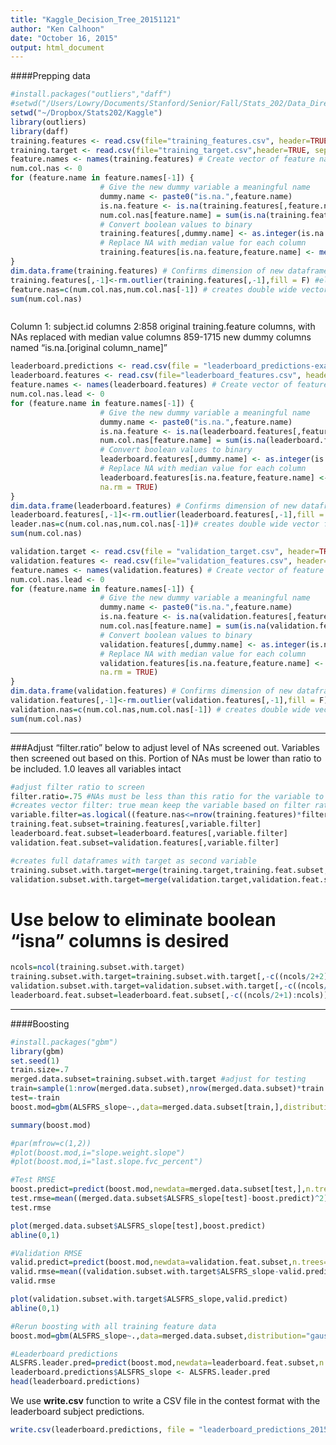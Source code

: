 ```yaml
---
title: "Kaggle_Decision_Tree_20151121"
author: "Ken Calhoon"
date: "October 16, 2015"
output: html_document
---
```


####Prepping data
```r
#install.packages("outliers","daff")
#setwd("/Users/Lowry/Documents/Stanford/Senior/Fall/Stats_202/Data_Directory")
setwd("~/Dropbox/Stats202/Kaggle")
library(outliers)
library(daff)
training.features <- read.csv(file="training_features.csv", header=TRUE, sep=",")
training.target <- read.csv(file="training_target.csv",header=TRUE, sep=",")
feature.names <- names(training.features) # Create vector of feature names
num.col.nas <- 0
for (feature.name in feature.names[-1]) {
                    # Give the new dummy variable a meaningful name
                    dummy.name <- paste0("is.na.",feature.name)
                    is.na.feature <- is.na(training.features[,feature.name])
                    num.col.nas[feature.name] = sum(is.na(training.features[,feature.name]))
                    # Convert boolean values to binary
                    training.features[,dummy.name] <- as.integer(is.na.feature)
                    # Replace NA with median value for each column
                    training.features[is.na.feature,feature.name] <- median(training.features[,feature.name], na.rm = TRUE)
}
dim.data.frame(training.features) # Confirms dimension of new dataframe
training.features[,-1]<-rm.outlier(training.features[,-1],fill = F) #eliminates outliers (see help for options to add median or mean)
feature.nas=c(num.col.nas,num.col.nas[-1]) # creates double wide vector for original and boolean variables
sum(num.col.nas)
```


```r

```

Column 1: subject.id columns 2:858 original training.feature columns, with NAs replaced with median value columns 859-1715 new dummy columns named "is.na.[original column_name]"
```r
leaderboard.predictions <- read.csv(file = "leaderboard_predictions-example.csv", header=TRUE, sep=",")
leaderboard.features <- read.csv(file="leaderboard_features.csv", header=TRUE, sep=",")
feature.names <- names(leaderboard.features) # Create vector of feature names
num.col.nas.lead <- 0
for (feature.name in feature.names[-1]) {
                    # Give the new dummy variable a meaningful name
                    dummy.name <- paste0("is.na.",feature.name)
                    is.na.feature <- is.na(leaderboard.features[,feature.name])
                    num.col.nas[feature.name] = sum(is.na(leaderboard.features[,feature.name]))
                    # Convert boolean values to binary
                    leaderboard.features[,dummy.name] <- as.integer(is.na.feature)
                    # Replace NA with median value for each column
                    leaderboard.features[is.na.feature,feature.name] <- median(leaderboard.features[,feature.name],
                    na.rm = TRUE)
}
dim.data.frame(leaderboard.features) # Confirms dimension of new dataframe
leaderboard.features[,-1]<-rm.outlier(leaderboard.features[,-1],fill = F) #eliminates outlier
leader.nas=c(num.col.nas,num.col.nas[-1])# creates double wide vector for original and boolean variables
sum(num.col.nas)
```

```r
validation.target <- read.csv(file = "validation_target.csv", header=TRUE, sep=",")
validation.features <- read.csv(file="validation_features.csv", header=TRUE, sep=",")
feature.names <- names(validation.features) # Create vector of feature names
num.col.nas.lead <- 0
for (feature.name in feature.names[-1]) {
                    # Give the new dummy variable a meaningful name
                    dummy.name <- paste0("is.na.",feature.name)
                    is.na.feature <- is.na(validation.features[,feature.name])
                    num.col.nas[feature.name] = sum(is.na(validation.features[,feature.name]))
                    # Convert boolean values to binary
                    validation.features[,dummy.name] <- as.integer(is.na.feature)
                    # Replace NA with median value for each column
                    validation.features[is.na.feature,feature.name] <- median(validation.features[,feature.name],
                    na.rm = TRUE)
}
dim.data.frame(validation.features) # Confirms dimension of new dataframe
validation.features[,-1]<-rm.outlier(validation.features[,-1],fill = F) #eliminates outliers
validation.nas=c(num.col.nas,num.col.nas[-1]) # creates double wide vector for original and boolean variables
sum(num.col.nas)
```

______________________________________________________________

###Adjust "filter.ratio" below to adjust level of NAs screened out. Variables then screened out based on this. Portion of NAs must be lower than ratio to be included. 1.0 leaves all variables intact

```r
#adjust filter ratio to screen 
filter.ratio=.75 #NAs must be less than this ratio for the variable to be kept
#creates vector filter: true mean keep the variable based on filter ratio above
variable.filter=as.logical((feature.nas<=nrow(training.features)*filter.ratio) & (leader.nas<=nrow(leaderboard.features)*filter.ratio) & (validation.nas<=nrow(validation.features)*filter.ratio))
training.feat.subset=training.features[,variable.filter]
leaderboard.feat.subset=leaderboard.features[,variable.filter]
validation.feat.subset=validation.features[,variable.filter]

#creates full dataframes with target as second variable
training.subset.with.target=merge(training.target,training.feat.subset,by="subject.id")
validation.subset.with.target=merge(validation.target,validation.feat.subset,by="subject.id")

```


# Use below to eliminate boolean "isna" columns is desired

```r
ncols=ncol(training.subset.with.target)
training.subset.with.target=training.subset.with.target[,-c((ncols/2+2):ncols)]
validation.subset.with.target=validation.subset.with.target[,-c((ncols/2+2):ncols)]
leaderboard.feat.subset=leaderboard.feat.subset[,-c((ncols/2+1):ncols)]
```

______________________________________________________________



####Boosting
```r
#install.packages("gbm")
library(gbm)
set.seed(1)
train.size=.7
merged.data.subset=training.subset.with.target #adjust for testing
train=sample(1:nrow(merged.data.subset),nrow(merged.data.subset)*train.size)
test=-train
boost.mod=gbm(ALSFRS_slope~.,data=merged.data.subset[train,],distribution="gaussian",n.trees=5000,interaction.depth=4)

summary(boost.mod)

#par(mfrow=c(1,2))
#plot(boost.mod,i="slope.weight.slope")
#plot(boost.mod,i="last.slope.fvc_percent")

#Test RMSE
boost.predict=predict(boost.mod,newdata=merged.data.subset[test,],n.trees=5000)
test.rmse=mean((merged.data.subset$ALSFRS_slope[test]-boost.predict)^2)^.5
test.rmse

plot(merged.data.subset$ALSFRS_slope[test],boost.predict)
abline(0,1)

#Validation RMSE
valid.predict=predict(boost.mod,newdata=validation.feat.subset,n.trees=5000)
valid.rmse=mean((validation.subset.with.target$ALSFRS_slope-valid.predict)^2)^.5
valid.rmse

plot(validation.subset.with.target$ALSFRS_slope,valid.predict)
abline(0,1)

#Rerun boosting with all training feature data
boost.mod=gbm(ALSFRS_slope~.,data=merged.data.subset,distribution="gaussian",n.trees=5000,interaction.depth=4)

#Leaderboard predictions
ALSFRS.leader.pred=predict(boost.mod,newdata=leaderboard.feat.subset,n.trees=5000)
leaderboard.predictions$ALSFRS_slope <- ALSFRS.leader.pred
head(leaderboard.predictions)
```

We use **write.csv** function to write a CSV file in the contest format with the leaderboard subject predictions. 

```r
write.csv(leaderboard.predictions, file = "leaderboard_predictions_20151124_boosting_outlierv1.csv",row.names=FALSE) # NEED TO MODIFY
```


